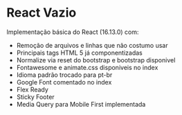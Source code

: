 React Vazio
===========

Implementação básica do React (16.13.0) com: 

* Remoção de arquivos e linhas que não costumo usar 
* Principais tags HTML 5 já componentizadas
* Normalize via reset do bootstrap e bootstrap disponivel
* Fontawesome e animate.css disponiveis no index
* Idioma padrão trocado para pt-br
* Google Font comentado no index
* Flex Ready
* Sticky Footer
* Media Query para Mobile First implementada 
